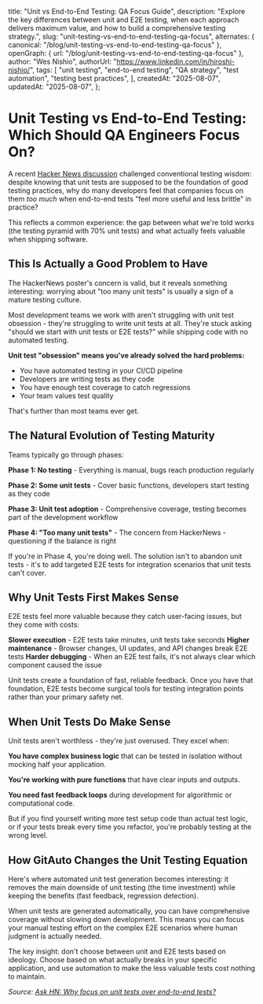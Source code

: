   title: "Unit vs End-to-End Testing: QA Focus Guide",
  description:
    "Explore the key differences between unit and E2E testing, when each approach delivers maximum value, and how to build a comprehensive testing strategy.",
  slug: "unit-testing-vs-end-to-end-testing-qa-focus",
  alternates: { canonical: "/blog/unit-testing-vs-end-to-end-testing-qa-focus" },
  openGraph: { url: "/blog/unit-testing-vs-end-to-end-testing-qa-focus" },
  author: "Wes Nishio",
  authorUrl: "https://www.linkedin.com/in/hiroshi-nishio/",
  tags: [
    "unit testing",
    "end-to-end testing",
    "QA strategy",
    "test automation",
    "testing best practices",
  ],
  createdAt: "2025-08-07",
  updatedAt: "2025-08-07",
};

# Unit Testing vs End-to-End Testing: Which Should QA Engineers Focus On?

A recent [Hacker News discussion](https://news.ycombinator.com/item?id=37370436) challenged conventional testing wisdom: despite knowing that unit tests are supposed to be the foundation of good testing practices, why do many developers feel that companies focus on them *too much* when end-to-end tests "feel more useful and less brittle" in practice?

This reflects a common experience: the gap between what we're told works (the testing pyramid with 70% unit tests) and what actually feels valuable when shipping software.

## This Is Actually a Good Problem to Have

The HackerNews poster's concern is valid, but it reveals something interesting: worrying about "too many unit tests" is usually a sign of a mature testing culture.

Most development teams we work with aren't struggling with unit test obsession - they're struggling to write unit tests at all. They're stuck asking "should we start with unit tests or E2E tests?" while shipping code with no automated testing.

**Unit test "obsession" means you've already solved the hard problems:**
- You have automated testing in your CI/CD pipeline
- Developers are writing tests as they code
- You have enough test coverage to catch regressions
- Your team values test quality

That's further than most teams ever get.

## The Natural Evolution of Testing Maturity

Teams typically go through phases:

**Phase 1: No testing** - Everything is manual, bugs reach production regularly

**Phase 2: Some unit tests** - Cover basic functions, developers start testing as they code

**Phase 3: Unit test adoption** - Comprehensive coverage, testing becomes part of the development workflow

**Phase 4: "Too many unit tests"** - The concern from HackerNews - questioning if the balance is right

If you're in Phase 4, you're doing well. The solution isn't to abandon unit tests - it's to add targeted E2E tests for integration scenarios that unit tests can't cover.

## Why Unit Tests First Makes Sense

E2E tests feel more valuable because they catch user-facing issues, but they come with costs:

**Slower execution** - E2E tests take minutes, unit tests take seconds
**Higher maintenance** - Browser changes, UI updates, and API changes break E2E tests
**Harder debugging** - When an E2E test fails, it's not always clear which component caused the issue

Unit tests create a foundation of fast, reliable feedback. Once you have that foundation, E2E tests become surgical tools for testing integration points rather than your primary safety net.

## When Unit Tests Do Make Sense

Unit tests aren't worthless - they're just overused. They excel when:

**You have complex business logic** that can be tested in isolation without mocking half your application.

**You're working with pure functions** that have clear inputs and outputs.

**You need fast feedback loops** during development for algorithmic or computational code.

But if you find yourself writing more test setup code than actual test logic, or if your tests break every time you refactor, you're probably testing at the wrong level.

## How GitAuto Changes the Unit Testing Equation

Here's where automated unit test generation becomes interesting: it removes the main downside of unit testing (the time investment) while keeping the benefits (fast feedback, regression detection).

When unit tests are generated automatically, you can have comprehensive coverage without slowing down development. This means you can focus your manual testing effort on the complex E2E scenarios where human judgment is actually needed.

The key insight: don't choose between unit and E2E tests based on ideology. Choose based on what actually breaks in your specific application, and use automation to make the less valuable tests cost nothing to maintain.

*Source: [Ask HN: Why focus on unit tests over end-to-end tests?](https://news.ycombinator.com/item?id=37370436)*
